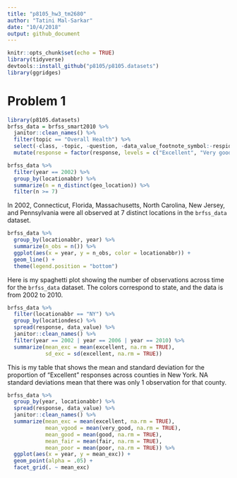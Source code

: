 ```yaml
---
title: "p8105_hw3_tm2680"
author: "Tatini Mal-Sarkar"
date: "10/4/2018"
output: github_document
---
```


```r
knitr::opts_chunk$set(echo = TRUE)
library(tidyverse)
devtools::install_github("p8105/p8105.datasets")
library(ggridges)
```

# Problem 1
```r
library(p8105.datasets)
brfss_data = brfss_smart2010 %>% 
  janitor::clean_names() %>% 
  filter(topic == "Overall Health") %>% 
  select(-class, -topic, -question, -data_value_footnote_symbol:-respid) %>% 
  mutate(response = factor(response, levels = c("Excellent", "Very good", "Good", "Fair", "Poor"))) 
```

```r
brfss_data %>% 
  filter(year == 2002) %>% 
  group_by(locationabbr) %>% 
  summarize(n = n_distinct(geo_location)) %>% 
  filter(n >= 7)
```

In 2002, Connecticut, Florida, Massachusetts, North Carolina, New Jersey, and Pennsylvania were all observed at 7 distinct locations in the `brfss_data` dataset.

```r
brfss_data %>% 
  group_by(locationabbr, year) %>% 
  summarize(n_obs = n()) %>% 
  ggplot(aes(x = year, y = n_obs, color = locationabbr)) + 
  geom_line() + 
  theme(legend.position = "bottom")
```

Here is my spaghetti plot showing the number of observations across time for the `brfss_data` dataset. The colors correspond to state, and the data is from 2002 to 2010. 

```r
brfss_data %>% 
  filter(locationabbr == "NY") %>% 
  group_by(locationdesc) %>% 
  spread(response, data_value) %>% 
  janitor::clean_names() %>% 
  filter(year == 2002 | year == 2006 | year == 2010) %>% 
  summarize(mean_exc = mean(excellent, na.rm = TRUE),
            sd_exc = sd(excellent, na.rm = TRUE)) 
```

This is my table that shows the mean and standard deviation for the proportion of "Excellent" responses across counties in New York. NA standard deviations mean that there was only 1 observation for that county.

```r
brfss_data %>% 
  group_by(year, locationabbr) %>% 
  spread(response, data_value) %>% 
  janitor::clean_names() %>% 
  summarize(mean_exc = mean(excellent, na.rm = TRUE),
            mean_vgood = mean(very_good, na.rm = TRUE),
            mean_good = mean(good, na.rm = TRUE),
            mean_fair = mean(fair, na.rm = TRUE),
            mean_poor = mean(poor, na.rm = TRUE)) %>% 
  ggplot(aes(x = year, y = mean_exc)) +
  geom_point(alpha = .05) +
  facet_grid(. ~ mean_exc)
```

